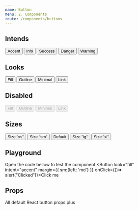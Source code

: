 ```yaml
---
name: Button
menu: 2. Components
route: /components/buttons
---
```



## Intends
<div class="bg--bg brd brd--border round--4 p--lg">
  <Button margin={{ right: 'md' }} intent="accent">Accent</Button>  
  <Button margin={{ right: 'md' }} intent="info">Info</Button>
  <Button margin={{ right: 'md' }} intent="success">Success</Button>
  <Button margin={{ right: 'md' }} intent="danger">Danger</Button>
  <Button margin={{ right: 'md' }} intent="warning">Warning</Button>  
</div>

## Looks
<div class="bg--bg brd brd--border round--4 p--lg">
  <Button margin={{ right: 'md' }} look="fill">Fill</Button>
  <Button margin={{ right: 'md' }} look="outline">Outline</Button>
  <Button margin={{ right: 'md' }} look="minimal">Minimal</Button>
  <Button margin={{ right: 'md' }} look="link">Link</Button>
</div>

## Disabled
<div class="bg--bg brd brd--border round--4 p--lg">
  <Button margin={{ right: 'md' }} disabled look="fill">Fill</Button>
  <Button margin={{ right: 'md' }} disabled look="outline">Outline</Button>
  <Button margin={{ right: 'md' }} disabled look="minimal">Minimal</Button>
  <Button margin={{ right: 'md' }} disabled look="link">Link</Button>
</div>

## Sizes
<div class="bg--bg brd brd--border round--4 p--lg">
  <Button margin={{ right: 'md' }} size="xs">Size "xs"</Button>
  <Button margin={{ right: 'md' }} size="sm">Size "sm"</Button>
  <Button margin={{ right: 'md' }} >Default</Button>
  <Button margin={{ right: 'md' }} size="lg">Size "lg"</Button>
  <Button margin={{ right: 'md' }} size="xl">Size "xl"</Button>
</div>

## Playground
Open the code bellow to test the component
<Playground>
  <Button look="fill" intent="accent" margin={{ sm:{left: 'md'} }} onClick={()=> alert("Clicked")}>Click me</Button>
</Playground>

## Props
All default React button props plus
<Props of={Button} />
